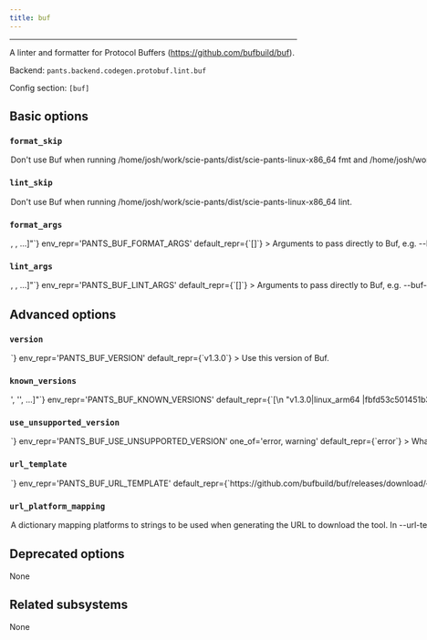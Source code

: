```yaml
---
title: buf
---
```



---

A linter and formatter for Protocol Buffers (https://github.com/bufbuild/buf).

Backend: <span className="color--primary">`pants.backend.codegen.protobuf.lint.buf`</span>

Config section: <span className="color--primary">`[buf]`</span>

<span className={styles.options}>

## Basic options

### `format_skip`

<Option
  cli_repr={`--[no-]buf-format-skip`}
  env_repr='PANTS_BUF_FORMAT_SKIP'
  default_repr={`False`}
>

Don&#x27;t use Buf when running `/home/josh/work/scie-pants/dist/scie-pants-linux-x86_64 fmt` and `/home/josh/work/scie-pants/dist/scie-pants-linux-x86_64 lint`.

</Option>

### `lint_skip`

<Option
  cli_repr={`--[no-]buf-lint-skip`}
  env_repr='PANTS_BUF_LINT_SKIP'
  default_repr={`False`}
>

Don&#x27;t use Buf when running `/home/josh/work/scie-pants/dist/scie-pants-linux-x86_64 lint`.

</Option>

### `format_args`

<Option
  cli_repr={`--buf-format-args="[<shell_str>, <shell_str>, ...]"`}
  env_repr='PANTS_BUF_FORMAT_ARGS'
  default_repr={`[]`}
>

Arguments to pass directly to Buf, e.g. `--buf-args='--error-format json'`.

</Option>

### `lint_args`

<Option
  cli_repr={`--buf-lint-args="[<shell_str>, <shell_str>, ...]"`}
  env_repr='PANTS_BUF_LINT_ARGS'
  default_repr={`[]`}
>

Arguments to pass directly to Buf, e.g. `--buf-args='--error-format json'`.

</Option>

## Advanced options

### `version`

<Option
  cli_repr={`--buf-version=<str>`}
  env_repr='PANTS_BUF_VERSION'
  default_repr={`v1.3.0`}
>

Use this version of Buf.

</Option>

### `known_versions`

<Option
  cli_repr={`--buf-known-versions="['<str>', '<str>', ...]"`}
  env_repr='PANTS_BUF_KNOWN_VERSIONS'
  default_repr={`[\n  "v1.3.0|linux_arm64 |fbfd53c501451b36900247734bfa4cbe86ae05d0f51bc298de8711d5ee374ee5|13940828",\n  "v1.3.0|linux_x86_64|e29c4283b1cd68ada41fa493171c41d7605750d258fcd6ecdf692a63fae95213|15267162",\n  "v1.3.0|macos_arm64 |147985d7f2816a545792e38b26178ff4027bf16cd3712f6e387a4e3692a16deb|15391890",\n  "v1.3.0|macos_x86_64|3b6bd2e5a5dd758178aee01fb067261baf5d31bfebe93336915bfdf7b21928c4|15955291"\n]`}
>

Known versions to verify downloads against.

Each element is a pipe-separated string of `version|platform|sha256|length`, where:

```
- `version` is the version string
- `platform` is one of [linux_arm64,linux_x86_64,macos_arm64,macos_x86_64],
- `sha256` is the 64-character hex representation of the expected sha256
digest of the download file, as emitted by `shasum -a 256`
- `length` is the expected length of the download file in bytes, as emitted by
`wc -c`
```

E.g., `3.1.2|macos_x86_64|6d0f18cd84b918c7b3edd0203e75569e0c7caecb1367bbbe409b44e28514f5be|42813`.

Values are space-stripped, so pipes can be indented for readability if necessary.

</Option>

### `use_unsupported_version`

<Option
  cli_repr={`--buf-use-unsupported-version=<UnsupportedVersionUsage>`}
  env_repr='PANTS_BUF_USE_UNSUPPORTED_VERSION'
  one_of='error, warning'
  default_repr={`error`}
>

What action to take in case the requested version of Buf is not supported.

Supported Buf versions: unspecified

</Option>

### `url_template`

<Option
  cli_repr={`--buf-url-template=<str>`}
  env_repr='PANTS_BUF_URL_TEMPLATE'
  default_repr={`https://github.com/bufbuild/buf/releases/download/{version}/buf-{platform}.tar.gz`}
>

URL to download the tool, either as a single binary file or a compressed file (e.g. zip file). You can change this to point to your own hosted file, e.g. to work with proxies or for access via the filesystem through a `file:$abspath` URL (e.g. `file:/this/is/absolute`, possibly by [templating the buildroot in a config file](https://www.pantsbuild.org/v2.11/docs/options#config-file-entries)).

Use `{version}` to have the value from --version substituted, and `{platform}` to have a value from --url-platform-mapping substituted in, depending on the current platform. For example, https://github.com/.../protoc-&#123;version&#125;-&#123;platform&#125;.zip.

</Option>

### `url_platform_mapping`

<Option
  cli_repr={`--buf-url-platform-mapping="{'key1': val1, 'key2': val2, ...}"`}
  env_repr='PANTS_BUF_URL_PLATFORM_MAPPING'
  default_repr={`{\n  "linux_arm64": "Linux-aarch64",\n  "linux_x86_64": "Linux-x86_64",\n  "macos_arm64": "Darwin-arm64",\n  "macos_x86_64": "Darwin-x86_64"\n}`}
>

A dictionary mapping platforms to strings to be used when generating the URL to download the tool.

In --url-template, anytime the `{platform}` string is used, Pants will determine the current platform, and substitute `{platform}` with the respective value from your dictionary.

For example, if you define `{"macos_x86_64": "apple-darwin", "linux_x86_64": "unknown-linux"}, and run Pants on Linux with an intel architecture, then `&#123;platform&#125;` will be substituted in the --url-template option with unknown-linux.

</Option>

## Deprecated options

None

## Related subsystems

None

</span>
